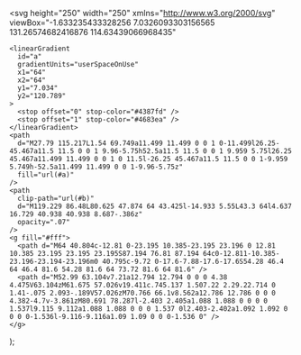   <svg
    height="250"
    width="250"
    xmlns="http://www.w3.org/2000/svg"
    viewBox="-1.633235433328256 7.0326093303156565 131.26574682416876 114.63439066968435"
  >
    <linearGradient
      id="a"
      gradientUnits="userSpaceOnUse"
      x1="64"
      x2="64"
      y1="7.034"
      y2="120.789"
    >
      <stop offset="0" stop-color="#4387fd" />
      <stop offset="1" stop-color="#4683ea" />
    </linearGradient>
    <path
      d="M27.79 115.217L1.54 69.749a11.499 11.499 0 0 1 0-11.499l26.25-45.467a11.5 11.5 0 0 1 9.96-5.75h52.5a11.5 11.5 0 0 1 9.959 5.75l26.25 45.467a11.499 11.499 0 0 1 0 11.5l-26.25 45.467a11.5 11.5 0 0 1-9.959 5.749h-52.5a11.499 11.499 0 0 1-9.96-5.75z"
      fill="url(#a)"
    />
    <path
      clip-path="url(#b)"
      d="M119.229 86.48L80.625 47.874 64 43.425l-14.933 5.55L43.3 64l4.637 16.729 40.938 40.938 8.687-.386z"
      opacity=".07"
    />
    <g fill="#fff">
      <path d="M64 40.804c-12.81 0-23.195 10.385-23.195 23.196 0 12.81 10.385 23.195 23.195 23.195S87.194 76.81 87.194 64c0-12.811-10.385-23.196-23.194-23.196m0 40.795c-9.72 0-17.6-7.88-17.6-17.6S54.28 46.4 64 46.4 81.6 54.28 81.6 64 73.72 81.6 64 81.6" />
      <path d="M52.99 63.104v7.21a12.794 12.794 0 0 0 4.38 4.475V63.104zM61.675 57.026v19.411c.745.137 1.507.22 2.29.22.714 0 1.41-.075 2.093-.189V57.026zM70.766 66.1v8.562a12.786 12.786 0 0 0 4.382-4.7v-3.861zM80.691 78.287l-2.403 2.405a1.088 1.088 0 0 0 0 1.537l9.115 9.112a1.088 1.088 0 0 0 1.537 0l2.403-2.402a1.092 1.092 0 0 0 0-1.536l-9.116-9.116a1.09 1.09 0 0 0-1.536 0" />
    </g>
  </svg>
);
